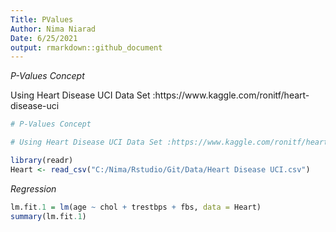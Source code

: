 ```yaml
---
Title: PValues
Author: Nima Niarad
Date: 6/25/2021
output: rmarkdown::github_document
---
```


*P-Values Concept* 

Using Heart Disease UCI Data Set :https://www.kaggle.com/ronitf/heart-disease-uci  


```r
# P-Values Concept 

# Using Heart Disease UCI Data Set :https://www.kaggle.com/ronitf/heart-disease-uci 

library(readr)
Heart <- read_csv("C:/Nima/Rstudio/Git/Data/Heart Disease UCI.csv")

```

*Regression*

```r
lm.fit.1 = lm(age ~ chol + trestbps + fbs, data = Heart)
summary(lm.fit.1)
```


